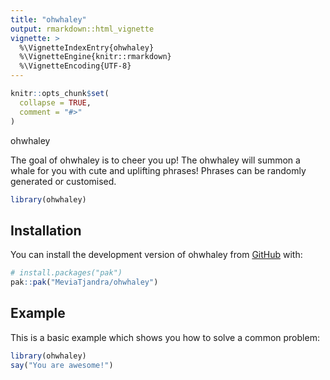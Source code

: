 ```yaml
---
title: "ohwhaley"
output: rmarkdown::html_vignette
vignette: >
  %\VignetteIndexEntry{ohwhaley}
  %\VignetteEngine{knitr::rmarkdown}
  %\VignetteEncoding{UTF-8}
---
```


```r
knitr::opts_chunk$set(
  collapse = TRUE,
  comment = "#>"
)
```

ohwhaley

<!-- badges: start -->

<!-- badges: end -->

The goal of ohwhaley is to cheer you up! The ohwhaley will summon a whale for you with cute and uplifting phrases! Phrases can be randomly generated or customised.

```r
library(ohwhaley)
```

## Installation

You can install the development version of ohwhaley from [GitHub](https://github.com/) with:

``` r
# install.packages("pak")
pak::pak("MeviaTjandra/ohwhaley")
```

## Example

This is a basic example which shows you how to solve a common problem:

```r
library(ohwhaley)
say("You are awesome!")
```
